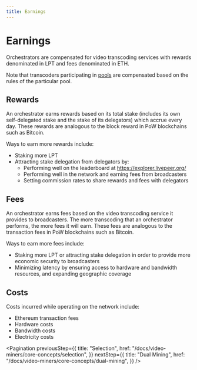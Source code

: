 ```yaml
---
title: Earnings
---
```


# Earnings

Orchestrators are compensated for video transcoding services with rewards
denominated in LPT and fees denominated in ETH.

Note that transcoders participating in [pools](./pools.md) are compensated based
on the rules of the particular pool.

## Rewards

An orchestrator earns rewards based on its total stake (includes its own
self-delegated stake and the stake of its delegators) which accrue every day.
These rewards are analogous to the block reward in PoW blockchains such as
Bitcoin.

Ways to earn more rewards include:

- Staking more LPT
- Attracting stake delegation from delegators by:
  - Performing well on the leaderboard at https://explorer.livepeer.org/
  - Performing well in the network and earning fees from broadcasters
  - Setting commission rates to share rewards and fees with delegators

## Fees

An orchestrator earns fees based on the video transcoding service it provides to
broadcasters. The more transcoding that an orchestrator performs, the more fees
it will earn. These fees are analogous to the transaction fees in PoW
blockchains such as Bitcoin.

Ways to earn more fees include:

- Staking more LPT or attracting stake delegation in order to provide more
  economic security to broadcasters
- Minimizing latency by ensuring access to hardware and bandwidth resources, and
  expanding geographic coverage

## Costs

Costs incurred while operating on the network include:

- Ethereum transaction fees
- Hardware costs
- Bandwidth costs
- Electricity costs

<Pagination
  previousStep={{
    title: "Selection",
    href: "/docs/video-miners/core-concepts/selection",
  }}
  nextStep={{
    title: "Dual Mining",
    href: "/docs/video-miners/core-concepts/dual-mining",
  }}
/>
